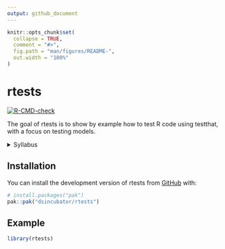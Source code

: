 ```yaml
---
output: github_document
---
```


<!-- README.md is generated from README.Rmd. Please edit that file -->

```r
knitr::opts_chunk$set(
  collapse = TRUE,
  comment = "#>",
  fig.path = "man/figures/README-",
  out.width = "100%"
)
```

# rtests

<!-- badges: start -->
[![R-CMD-check](https://github.com/dsincubator/rtests/actions/workflows/R-CMD-check.yaml/badge.svg)](https://github.com/dsincubator/rtests/actions/workflows/R-CMD-check.yaml)
<!-- badges: end -->

The goal of rtests is to show by example how to test R code using testthat, with a focus on testing models.



<details><summary>Syllabus</summary>

# Series Title

The goal of this series is ...

At the end of this series, you will know how to do things like:

* ...
* ...

## Who is the audience?

...

## Why is it important?

...

## Program (tentative)

### Meeting 1: Introduction

This meeting will help you understand the most important aspects of this topic, and you can decide whether to attend the following meetings to dive deeper into the subject.

Objectives:

* ...
* ...

### Meeting 2: ...

This meeting will help you ...

Objectives:

* ...
* ...

## Resources

* [About the ixpanteria project](https://github.com/ixpanteria).
* [YouTube playlist with videos in the entire project](FIXME).
* [YouTube playlist with videos in this specific series](FIXME).
* [Main resource used to develop this series](FIXME).
* ...

----

</details>



## Installation

You can install the development version of rtests from [GitHub](https://github.com/) with:

``` r
# install.packages("pak")
pak::pak("dsincubator/rtests")
```

## Example

```r
library(rtests)
```
